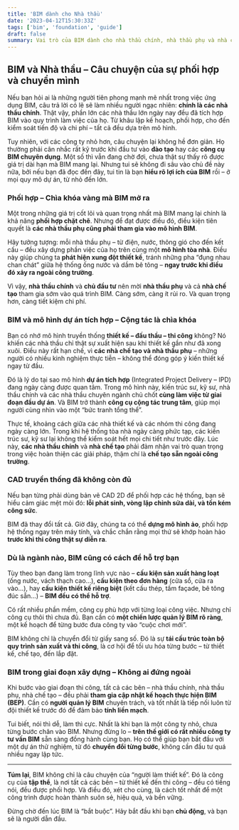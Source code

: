 ```yaml
---
title: 'BIM dành cho Nhà thầu'
date: '2023-04-12T15:30:33Z'
tags: ['bim', 'foundation', 'guide']
draft: false
summary: Vai trò của BIM dành cho nhà thầu chính, nhà thầu phụ và nhà chế tạo. Đây là một nhóm đối tượng cực kỳ quan trọng trong ngành xây dựng.
---
```


## BIM và Nhà thầu – Câu chuyện của sự phối hợp và chuyển mình

Nếu bạn hỏi ai là những người tiên phong mạnh mẽ nhất trong việc ứng dụng BIM, câu trả lời có lẽ sẽ làm nhiều người ngạc nhiên: **chính là các nhà thầu chính**. Thật vậy, phần lớn các nhà thầu lớn ngày nay đều đã tích hợp BIM vào quy trình làm việc của họ. Từ khâu lập kế hoạch, phối hợp, cho đến kiểm soát tiến độ và chi phí – tất cả đều dựa trên mô hình.

Tuy nhiên, với các công ty nhỏ hơn, câu chuyện lại không hề đơn giản. Họ thường phải cân nhắc rất kỹ trước khi đầu tư vào **đào tạo** hay các **công cụ BIM chuyên dụng**. Một số thì vẫn đang chờ đợi, chưa thật sự thấy rõ được giá trị dài hạn mà BIM mang lại. Nhưng tui sẽ không đi sâu vào chủ đề này nữa, bởi nếu bạn đã đọc đến đây, tui tin là bạn **hiểu rõ lợi ích của BIM** rồi – ở mọi quy mô dự án, từ nhỏ đến lớn.

### Phối hợp – Chìa khóa vàng mà BIM mở ra

Một trong những giá trị cốt lõi và quan trọng nhất mà BIM mang lại chính là khả năng **phối hợp chặt chẽ**. Nhưng để đạt được điều đó, điều kiện tiên quyết là **các nhà thầu phụ cũng phải tham gia vào mô hình BIM**.

Hãy tưởng tượng: mỗi nhà thầu phụ – từ điện, nước, thông gió cho đến kết cấu – đều xây dựng phần việc của họ trên cùng một **mô hình tòa nhà**. Điều này giúp chúng ta **phát hiện xung đột thiết kế**, tránh những pha “đụng nhau chan chát” giữa hệ thống ống nước và dầm bê tông – **ngay trước khi điều đó xảy ra ngoài công trường**.

Vì vậy, **nhà thầu chính** và **chủ đầu tư** nên mời **nhà thầu phụ** và cả **nhà chế tạo** tham gia sớm vào quá trình BIM. Càng sớm, càng ít rủi ro. Và quan trọng hơn, càng tiết kiệm chi phí.

### BIM và mô hình dự án tích hợp – Cộng tác là chìa khóa

Bạn có nhớ mô hình truyền thống **thiết kế – đấu thầu – thi công** không? Nó khiến các nhà thầu chỉ thật sự xuất hiện sau khi thiết kế gần như đã xong xuôi. Điều này rất hạn chế, vì **các nhà chế tạo và nhà thầu phụ** – những người có nhiều kinh nghiệm thực tiễn – không thể đóng góp ý kiến thiết kế ngay từ đầu.

Đó là lý do tại sao mô hình **dự án tích hợp** (Integrated Project Delivery – IPD) đang ngày càng được quan tâm. Trong mô hình này, kiến trúc sư, kỹ sư, nhà thầu chính và các nhà thầu chuyên ngành chủ chốt **cùng làm việc từ giai đoạn đầu dự án**. Và BIM trở thành **công cụ cộng tác trung tâm**, giúp mọi người cùng nhìn vào một “bức tranh tổng thể”.

Thực tế, khoảng cách giữa các nhà thiết kế và các nhóm thi công đang ngày càng lớn. Trong khi hệ thống tòa nhà ngày càng phức tạp, các kiến trúc sư, kỹ sư lại không thể kiểm soát hết mọi chi tiết như trước đây. Lúc này, **các nhà thầu chính** và **nhà chế tạo** phải đảm nhận vai trò quan trọng trong việc hoàn thiện các giải pháp, thậm chí là **chế tạo sẵn ngoài công trường**.

### CAD truyền thống đã không còn đủ

Nếu bạn từng phải dùng bản vẽ CAD 2D để phối hợp các hệ thống, bạn sẽ hiểu cảm giác mệt mỏi đó: **lỗi phát sinh, vòng lặp chỉnh sửa dài, và tốn kém công sức**.

BIM đã thay đổi tất cả. Giờ đây, chúng ta có thể **dựng mô hình ảo**, phối hợp hệ thống ngay trên máy tính, và chắc chắn rằng mọi thứ sẽ khớp hoàn hảo **trước khi thi công thật sự diễn ra**.

### Dù là ngành nào, BIM cũng có cách để hỗ trợ bạn

Tùy theo bạn đang làm trong lĩnh vực nào – **cấu kiện sản xuất hàng loạt** (ống nước, vách thạch cao…), **cấu kiện theo đơn hàng** (cửa sổ, cửa ra vào…), hay **cấu kiện thiết kế riêng biệt** (kết cấu thép, tấm façade, bê tông đúc sẵn…) – **BIM đều có thể hỗ trợ**.

Có rất nhiều phần mềm, công cụ phù hợp với từng loại công việc. Nhưng chỉ công cụ thôi thì chưa đủ. Bạn cần có **một chiến lược quản lý BIM rõ ràng**, một kế hoạch để từng bước đưa công ty vào “cuộc chơi mới”.

BIM không chỉ là chuyển đổi từ giấy sang số. Đó là sự **tái cấu trúc toàn bộ quy trình sản xuất và thi công**, là cơ hội để tối ưu hóa từng bước – từ thiết kế, chế tạo, đến lắp đặt.

### BIM trong giai đoạn xây dựng – Không ai đứng ngoài

Khi bước vào giai đoạn thi công, tất cả các bên – nhà thầu chính, nhà thầu phụ, nhà chế tạo – đều phải **tham gia cập nhật kế hoạch thực hiện BIM (BEP)**. Cần có **người quản lý BIM** chuyên trách, và tốt nhất là tiếp nối luôn từ đội thiết kế trước đó để đảm bảo **tính liền mạch**.

Tui biết, nói thì dễ, làm thì cực. Nhất là khi bạn là một công ty nhỏ, chưa từng bước chân vào BIM. Nhưng đừng lo – **trên thế giới có rất nhiều công ty tư vấn BIM** sẵn sàng đồng hành cùng bạn. Họ có thể giúp bạn bắt đầu với một dự án thử nghiệm, từ đó **chuyển đổi từng bước**, không cần đầu tư quá nhiều ngay lập tức.

---

**Túm lại**, BIM không chỉ là câu chuyện của “người làm thiết kế”. Đó là công cụ của **tập thể**, là nơi tất cả các bên – từ thiết kế đến thi công – đều có tiếng nói, đều được phối hợp. Và điều đó, xét cho cùng, là cách tốt nhất để một công trình được hoàn thành suôn sẻ, hiệu quả, và bền vững.

Đừng chờ đến lúc BIM là “bắt buộc”. Hãy bắt đầu khi bạn **chủ động**, và bạn sẽ là người dẫn đầu.
